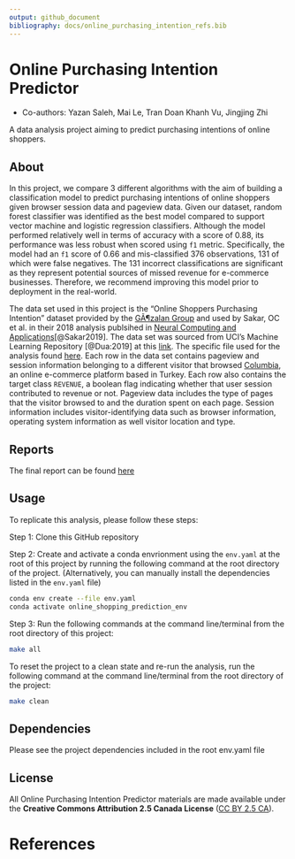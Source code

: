```yaml
---
output: github_document
bibliography: docs/online_purchasing_intention_refs.bib
---
```


# Online Purchasing Intention Predictor
- Co-authors: Yazan Saleh, Mai Le, Tran Doan Khanh Vu, Jingjing Zhi

A data analysis project aiming to predict purchasing intentions of online shoppers.

## About
In this project, we compare 3 different algorithms with the aim of building a classification model to predict purchasing intentions of online shoppers given browser session data and pageview data. Given our dataset, random forest classifier was identified as the best model compared to support vector machine and logistic regression classifiers. Although the model performed relatively well in terms of accuracy with a score of 0.88, its performance was less robust when scored using `f1` metric. Specifically, the model had an `f1` score of 0.66 and mis-classified 376 observations, 131 of which were false negatives. The 131 incorrect classifications are significant as they represent potential sources of missed revenue for e-commerce businesses. Therefore, we recommend improving this model prior to deployment in the real-world.

The data set used in this project is the "Online Shoppers Purchasing Intention" dataset provided by the [GÃ¶zalan Group](http://www.gozalangroup.com.tr/) and used by Sakar, OC et al. in their 2018 analysis publsihed in [Neural Computing and Applications](https://link.springer.com/article/10.1007/s00521-018-3523-0)[@Sakar2019]. The data set was sourced from UCI's Machine Learning Repository [@Dua:2019] at this [link](https://archive.ics.uci.edu/ml/datasets/Online+Shoppers+Purchasing+Intention+Dataset). The specific file used for the analysis found [here](https://archive.ics.uci.edu/ml/machine-learning-databases/00468/online_shoppers_intention.csv). Each row in the data set contains pageview and session information belonging to a different visitor that browsed [Columbia](https://www.columbia.com.tr), an online e-commerce platform based in Turkey. Each row also contains the target class `REVENUE`, a boolean flag indicating whether that user session contributed to revenue or not. Pageview data includes the type of pages that the visitor browsed to and the duration spent on each page. Session information includes visitor-identifying data such as browser information, operating system information as well visitor location and type.

## Reports
The final report can be found [here](https://htmlpreview.github.io/?https://github.com/UBC-MDS/DSCI_522_group_31/blob/main/reports/report.html)

## Usage

To replicate this analysis, please follow these steps:

Step 1: Clone this GitHub repository

Step 2: Create and activate a conda envrionment using the `env.yaml` at the root of this project by running the following command at the root directory of the project. (Alternatively, you can manually install the dependencies listed in the `env.yaml` file)

```bash
conda env create --file env.yaml
conda activate online_shopping_prediction_env
```

Step 3: Run the following commands at the command line/terminal from the root directory of this project:

```bash
make all
```

To reset the project to a clean state and re-run the analysis, run the following command at the command line/terminal from the root directory of the project:

```bash
make clean
```

## Dependencies

Please see the project dependencies included in the root env.yaml file

## License

All Online Purchasing Intention Predictor materials are made available under the **Creative Commons Attribution 2.5 Canada License** ([CC BY 2.5 CA](https://creativecommons.org/licenses/by/2.5/ca/)).

# References

